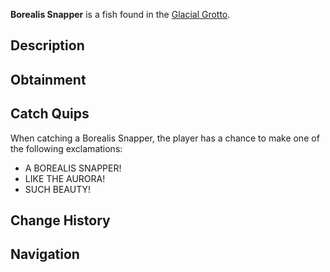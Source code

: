{{FishInfobox
|image          = Borealis Snapper.png
|rarity         = Legendary
|sea            = First Sea
|location       = [[Glacial Grotto]]
|sublocation    = 
|sources        = Fishing Rod
|radar_location = 
|prog_speed     = -30
|xp             = 1200
|weather        = Clear
|time           = Night
|season         = Winter
|bait           = Fish Head
|base_weight    = 160
|base_value     = 3500
|weight_range   = 80
|base_chance    = 1
|base_resil     = 20
}}
'''Borealis Snapper''' is a {{Rarity|Legendary}} fish found in the [[Glacial Grotto]].

== Description ==
{{Description|A vibrant fish with glowing, aurora-like patterns across its scales and frosted fins.|Bestiary Entry}}

== Obtainment ==
{{Description|Active in the Glacial Grotto during the northern lights.|Bestiary Hint}}
{{Fish Availability|
Glacial Grotto
|top_rods      = 
Leviathan's Fang Rod\57468.44\189114.96;
Free Spirit Rod\52162.11\192761.68;
Trident Rod\47926.39\177108.84;
Great Rod of Oscar\44899.65\111223.58;
Ethereal Prism Rod\43483.44\114604.6;
Lucky Rod\24375.78\89309.21;
Resourceful Rod\32799.36\91693.12;
No-Life Rod\42806.66\141111.96;
Azure Of Lagoon\42078.01\140499.6;
Long Rod\25776.37\95593;
Brick Built Rod\25227.56\94060.16;
Duncan's Rod\25227.56\94060.16;
Astralhook Rod\43381.21\112978.26;
Seraphic Rod\42646.23\116444.31;
Challenger's Rod\40538.36\112817.47;
Rod Of The Forgotten Fang\39634.38\110631;
Blazebringer Rod\36769.5\108373.28;
Rod Of The Depths\35457.99\99183.73;
Rod Of The Exalted One\34609.48\95222.85;
Zeus Rod\34511.01\101765.99;
Verdant Shear Rod\34023.87\102799.06;
Depthseeker Rod\31330.4\96434.2;
Avalanche Rod\28048.72\86120.53;
Volcanic Rod\26912.29\80462.94;
Steady Rod\8894.95\32722.09
|recommended   = Trident Rod
}}

== Catch Quips ==
When catching a Borealis Snapper, the player has a chance to make one of the following exclamations:
* A BOREALIS SNAPPER!
* LIKE THE AURORA!
* SUCH BEAUTY!

== Change History ==
{{Change History|{{subst:Current Version}}}}

== Navigation ==
{{Fish Navbox|Glacial Grotto}}